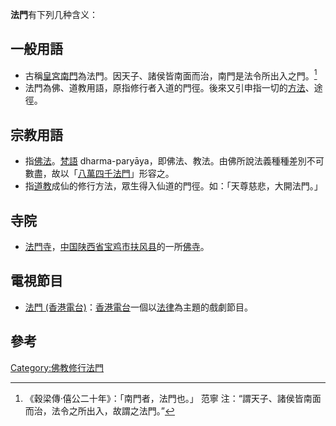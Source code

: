 '''法門'''有下列几种含义：

== 一般用語 ==
* 古稱[[皇宮|皇宮]][[南門|南門]]為法門。因天子、諸侯皆南面而治，南門是法令所出入之門。<ref>《穀梁傳·僖公二十年》：「南門者，法門也。」 范寧 注：“謂天子、諸侯皆南面而治，法令之所出入，故謂之法門。”</ref>
* 法門為佛、道教用語，原指修行者入道的門徑。後來又引申指一切的[[方法|方法]]、途徑。

== 宗教用語  ==
* 指[[佛法|佛法]]。[[梵語|梵語]] dharma-paryāya，即佛法、教法。由佛所說法義種種差別不可數盡，故以「[[八萬四千法門|八萬四千法門]]」形容之。
* 指[[道教|道教]]成仙的修行方法，眾生得入仙道的門徑。如：「天尊慈悲，大開法門。」

== 寺院==
* [[法門寺|法門寺]]，[[中国|中国]][[陕西省|陕西省]][[宝鸡市|宝鸡市]][[扶风县|扶风县]]的一所[[佛寺|佛寺]]。

== 電視節目 ==
* [[法門_(香港電台)|法門 (香港電台)]]：[[香港電台|香港電台]]一個以[[法律|法律]]為主題的戲劇節目。

==參考==
{{reflist}}

{{Disambig|CAT=二字消歧义}}

[[Category:佛教修行法門|Category:佛教修行法門]]